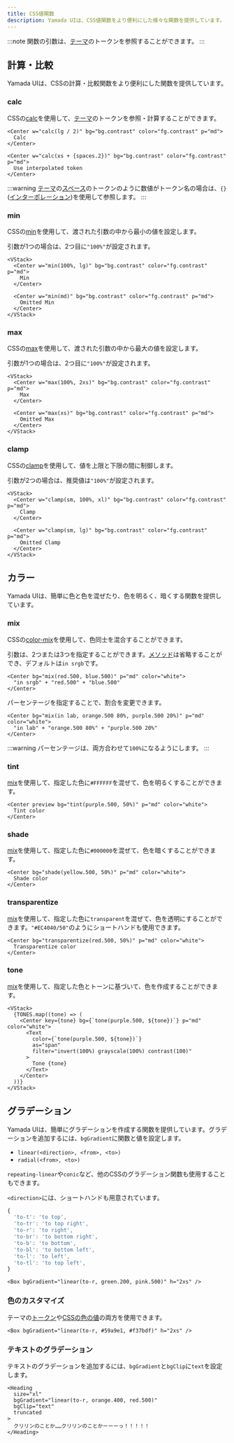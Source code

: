 ```yaml
---
title: CSS値関数
description: Yamada UIは、CSS値関数をより便利にした様々な関数を提供しています。
---
```


:::note
関数の引数は、[テーマ](/docs/theming)のトークンを参照することができます。
:::

## 計算・比較

Yamada UIは、CSSの計算・比較関数をより便利にした関数を提供しています。

### calc

CSSの[calc](https://developer.mozilla.org/ja/docs/Web/CSS/calc)を使用して、[テーマ](/docs/theming)のトークンを参照・計算することができます。

```tsx preview
<Center w="calc(lg / 2)" bg="bg.contrast" color="fg.contrast" p="md">
  Calc
</Center>
```

```tsx preview
<Center w="calc(xs + {spaces.2})" bg="bg.contrast" color="fg.contrast" p="md">
  Use interpolated token
</Center>
```

:::warning
[テーマ](/docs/theming)の[スペース](/docs/theming/tokens/spaces)のトークンのように数値がトークン名の場合は、`{}`([インターポレーション](/docs/styling/interpolation))を使用して参照します。
:::

### min

CSSの[min](https://developer.mozilla.org/ja/docs/Web/CSS/min)を使用して、渡された引数の中から最小の値を設定します。

引数が1つの場合は、2つ目に`"100%"`が設定されます。

```tsx preview
<VStack>
  <Center w="min(100%, lg)" bg="bg.contrast" color="fg.contrast" p="md">
    Min
  </Center>

  <Center w="min(md)" bg="bg.contrast" color="fg.contrast" p="md">
    Omitted Min
  </Center>
</VStack>
```

### max

CSSの[max](https://developer.mozilla.org/ja/docs/Web/CSS/max)を使用して、渡された引数の中から最大の値を設定します。

引数が1つの場合は、2つ目に`"100%"`が設定されます。

```tsx preview
<VStack>
  <Center w="max(100%, 2xs)" bg="bg.contrast" color="fg.contrast" p="md">
    Max
  </Center>

  <Center w="max(xs)" bg="bg.contrast" color="fg.contrast" p="md">
    Omitted Max
  </Center>
</VStack>
```

### clamp

CSSの[clamp](https://developer.mozilla.org/ja/docs/Web/CSS/clamp)を使用して、値を上限と下限の間に制御します。

引数が2つの場合は、推奨値は`"100%"`が設定されます。

```tsx preview
<VStack>
  <Center w="clamp(sm, 100%, xl)" bg="bg.contrast" color="fg.contrast" p="md">
    Clamp
  </Center>

  <Center w="clamp(sm, lg)" bg="bg.contrast" color="fg.contrast" p="md">
    Omitted Clamp
  </Center>
</VStack>
```

## カラー

Yamada UIは、簡単に色と色を混ぜたり、色を明るく、暗くする関数を提供しています。

### mix

CSSの[color-mix](https://developer.mozilla.org/ja/docs/Web/CSS/color_value/color-mix)を使用して、色同士を混合することができます。

引数は、2つまたは3つを指定することができます。[メソッド](https://developer.mozilla.org/ja/docs/Web/CSS/color-interpolation-method)は省略することができ、デフォルトは`in srgb`です。

```tsx preview
<Center bg="mix(red.500, blue.500)" p="md" color="white">
  "in srgb" + "red.500" + "blue.500"
</Center>
```

パーセンテージを指定することで、割合を変更できます。

```tsx preview
<Center bg="mix(in lab, orange.500 80%, purple.500 20%)" p="md" color="white">
  "in lab" + "orange.500 80%" + "purple.500 20%"
</Center>
```

:::warning
パーセンテージは、両方合わせて`100%`になるようにします。
:::

### tint

[mix](#mix)を使用して、指定した色に`#FFFFFF`を混ぜて、色を明るくすることができます。

```tsx preview
<Center preview bg="tint(purple.500, 50%)" p="md" color="white">
  Tint color
</Center>
```

### shade

[mix](#mix)を使用して、指定した色に`#000000`を混ぜて、色を暗くすることができます。

```tsx preview
<Center bg="shade(yellow.500, 50%)" p="md" color="white">
  Shade color
</Center>
```

### transparentize

[mix](#mix)を使用して、指定した色に`transparent`を混ぜて、色を透明にすることができます。`"#EC4040/50"`のようにショートハンドも使用できます。

```tsx preview
<Center bg="transparentize(red.500, 50%)" p="md" color="white">
  Transparentize color
</Center>
```

### tone

[mix](#mix)を使用して、指定した色とトーンに基づいて、色を作成することができます。

```tsx preview
<VStack>
  {TONES.map((tone) => (
    <Center key={tone} bg={`tone(purple.500, ${tone})`} p="md" color="white">
      <Text
        color={`tone(purple.500, ${tone})`}
        as="span"
        filter="invert(100%) grayscale(100%) contrast(100)"
      >
        Tone {tone}
      </Text>
    </Center>
  ))}
</VStack>
```

## グラデーション

Yamada UIは、簡単にグラデーションを作成する関数を提供しています。グラデーションを追加するには、`bgGradient`に関数と値を設定します。

- `linear(<direction>, <from>, <to>)`
- `radial(<from>, <to>)`

`repeating-linear`や`conic`など、他のCSSのグラデーション関数も使用することもできます。

`<direction>`には、ショートハンドも用意されています。

```ts
{
  'to-t': 'to top',
  'to-tr': 'to top right',
  'to-r': 'to right',
  'to-br': 'to bottom right',
  'to-b': 'to bottom',
  'to-bl': 'to bottom left',
  'to-l': 'to left',
  'to-tl': 'to top left',
}
```

```tsx preview
<Box bgGradient="linear(to-r, green.200, pink.500)" h="2xs" />
```

### 色のカスタマイズ

テーマの[トークン](/docs/theming/tokens/colors)や[CSSの色の値](https://developer.mozilla.org/ja/Web/CSS/color)の両方を使用できます。

```tsx preview
<Box bgGradient="linear(to-r, #59a9e1, #f37bdf)" h="2xs" />
```

### テキストのグラデーション

テキストのグラデーションを追加するには、`bgGradient`と`bgClip`に`text`を設定します。

```tsx preview
<Heading
  size="xl"
  bgGradient="linear(to-r, orange.400, red.500)"
  bgClip="text"
  truncated
>
  クリリンのことか……クリリンのことかーーーっ！！！！！
</Heading>
```
